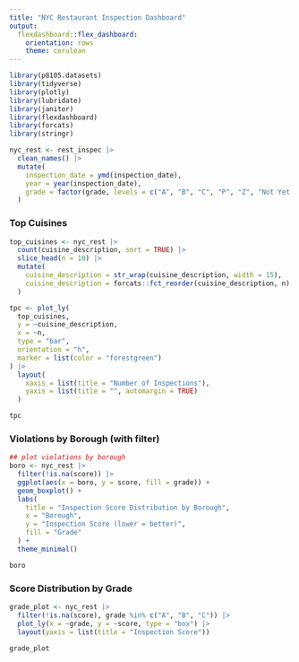```yaml
---
title: "NYC Restaurant Inspection Dashboard"
output:
  flexdashboard::flex_dashboard:
    orientation: rows
    theme: cerulean
---
```


```r
library(p8105.datasets)
library(tidyverse)
library(plotly)
library(lubridate)
library(janitor)
library(flexdashboard)
library(forcats)
library(stringr)

nyc_rest <- rest_inspec |>
  clean_names() |>
  mutate(
    inspection_date = ymd(inspection_date),
    year = year(inspection_date),
    grade = factor(grade, levels = c("A", "B", "C", "P", "Z", "Not Yet Graded"))
  )
```

### Top Cuisines
```r
top_cuisines <- nyc_rest |>
  count(cuisine_description, sort = TRUE) |>
  slice_head(n = 10) |>
  mutate(
    cuisine_description = str_wrap(cuisine_description, width = 15),
    cuisine_description = forcats::fct_reorder(cuisine_description, n)
  )

tpc <- plot_ly(
  top_cuisines,
  y = ~cuisine_description,
  x = ~n,
  type = "bar",
  orientation = "h",
  marker = list(color = "forestgreen")
) |>
  layout(
    xaxis = list(title = "Number of Inspections"),
    yaxis = list(title = "", automargin = TRUE)
  )
```

```r
tpc
```

### Violations by Borough (with filter)
```r
## plot violations by borough
boro <- nyc_rest |>
  filter(!is.na(score)) |>
  ggplot(aes(x = boro, y = score, fill = grade)) +
  geom_boxplot() +
  labs(
    title = "Inspection Score Distribution by Borough",
    x = "Borough",
    y = "Inspection Score (lower = better)",
    fill = "Grade"
  ) +
  theme_minimal()
```

```r
boro
```
### Score Distribution by Grade
```r
grade_plot <- nyc_rest |>
  filter(!is.na(score), grade %in% c("A", "B", "C")) |>
  plot_ly(x = ~grade, y = ~score, type = "box") |>
  layout(yaxis = list(title = "Inspection Score"))
```

```r
grade_plot
```

